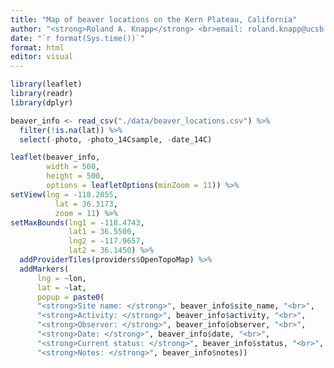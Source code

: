 ```yaml
---
title: "Map of beaver locations on the Kern Plateau, California"
author: "<strong>Roland A. Knapp</strong> <br>email: roland.knapp@ucsb.edu <br> GitHub: <https://github.com/rolandknapp/beaver_map>"
date: "`r format(Sys.time())`"
format: html
editor: visual
---
```


```r
library(leaflet)
library(readr)
library(dplyr)
```

```r
beaver_info <- read_csv("./data/beaver_locations.csv") %>% 
  filter(!is.na(lat)) %>% 
  select(-photo, -photo_14Csample, -date_14C)
```

```r
leaflet(beaver_info, 
        width = 500, 
        height = 500,
        options = leafletOptions(minZoom = 11)) %>% 
setView(lng = -118.2055, 
          lat = 36.3173, 
          zoom = 11) %>% 
setMaxBounds(lng1 = -118.4743, 
             lat1 = 36.5500,
             lng2 = -117.9657, 
             lat2 = 36.1450) %>% 
  addProviderTiles(providers$OpenTopoMap) %>% 
  addMarkers(
      lng = ~lon,
      lat = ~lat, 
      popup = paste0(
      "<strong>Site name: </strong>", beaver_info$site_name, "<br>",
      "<strong>Activity: </strong>", beaver_info$activity, "<br>",
      "<strong>Observer: </strong>", beaver_info$observer, "<br>",
      "<strong>Date: </strong>", beaver_info$date, "<br>",
      "<strong>Current status: </strong>", beaver_info$status, "<br>",
      "<strong>Notes: </strong>", beaver_info$notes))
```
